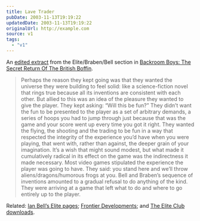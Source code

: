 ```yaml
---
title: Lave Trader
pubDate: 2003-11-13T19:19:22
updatedDate: 2003-11-13T19:19:22
originalUrl: http://example.com
source: v1
tags:
  - "v1"
---
```


An [edited extract][1] from the Elite/Braben/Bell section in [Backroom Boys: The Secret Return Of The British Boffin][2].

> Perhaps the reason they kept going was that they wanted the universe they were building to feel solid: like a science-fiction novel that rings true because all its inventions are consistent with each other. But allied to this was an idea of the pleasure they wanted to give the player. They kept asking: &#8220;Will this be fun?&#8221; They didn&#8217;t want the fun to be presented to the player as a set of arbitrary demands, a series of hoops you had to jump through just because that was the game and your score went up every time you got it right. They wanted the flying, the shooting and the trading to be fun in a way that respected the integrity of the experience you&#8217;d have when you were playing, that went with, rather than against, the deeper grain of your imagination. It&#8217;s a wish that might sound modest, but what made it cumulatively radical in its effect on the game was the indirectness it made necessary. Most video games stipulated the experience the player was going to have. They said: you stand here and we&#8217;ll throw aliens/dragons/humorous frogs at you. Bell and Braben&#8217;s sequence of inventions amounted to a gradual refusal to do anything of the kind. They were arriving at a game that left what to do and where to go entirely up to the player.

Related: [Ian Bell&#8217;s Elite pages][3]; [Frontier Developments][4]; and [The Elite Club downloads][5].

[1]: http://www.guardian.co.uk/weekend/story/0,3605,1064107,00.html "The Guardian: Masters of their universe"
[2]: http://www.amazon.co.uk/exec/obidos/ASIN/0571214967/ohsky "Amazon.co.uk: Backroom Boys: The Secret Return of the British Boffin by Francis Spufford"
[3]: http://www.iancgbell.clara.net/elite/ "Various Elite-related resources"
[4]: http://www.frontier.co.uk/
[5]: http://www.eliteclub.co.uk/download/ "Download First Encounters and Elite II"
